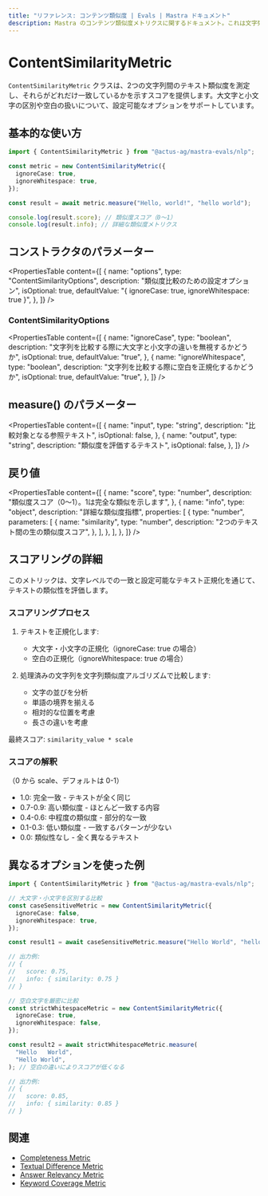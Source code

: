 ```yaml
---
title: "リファレンス: コンテンツ類似度 | Evals | Mastra ドキュメント"
description: Mastra のコンテンツ類似度メトリクスに関するドキュメント。これは文字列間のテキスト類似度を測定し、マッチングスコアを提供します。
---
```


# ContentSimilarityMetric

`ContentSimilarityMetric` クラスは、2つの文字列間のテキスト類似度を測定し、それらがどれだけ一致しているかを示すスコアを提供します。大文字と小文字の区別や空白の扱いについて、設定可能なオプションをサポートしています。

## 基本的な使い方

```typescript
import { ContentSimilarityMetric } from "@actus-ag/mastra-evals/nlp";

const metric = new ContentSimilarityMetric({
  ignoreCase: true,
  ignoreWhitespace: true,
});

const result = await metric.measure("Hello, world!", "hello world");

console.log(result.score); // 類似度スコア（0〜1）
console.log(result.info); // 詳細な類似度メトリクス
```

## コンストラクタのパラメーター

<PropertiesTable
  content={[
    {
      name: "options",
      type: "ContentSimilarityOptions",
      description: "類似度比較のための設定オプション",
      isOptional: true,
      defaultValue: "{ ignoreCase: true, ignoreWhitespace: true }",
    },
  ]}
/>

### ContentSimilarityOptions

<PropertiesTable
  content={[
    {
      name: "ignoreCase",
      type: "boolean",
      description: "文字列を比較する際に大文字と小文字の違いを無視するかどうか",
      isOptional: true,
      defaultValue: "true",
    },
    {
      name: "ignoreWhitespace",
      type: "boolean",
      description: "文字列を比較する際に空白を正規化するかどうか",
      isOptional: true,
      defaultValue: "true",
    },
  ]}
/>

## measure() のパラメーター

<PropertiesTable
  content={[
    {
      name: "input",
      type: "string",
      description: "比較対象となる参照テキスト",
      isOptional: false,
    },
    {
      name: "output",
      type: "string",
      description: "類似度を評価するテキスト",
      isOptional: false,
    },
  ]}
/>

## 戻り値

<PropertiesTable
  content={[
    {
      name: "score",
      type: "number",
      description: "類似度スコア（0～1）。1は完全な類似を示します",
    },
    {
      name: "info",
      type: "object",
      description: "詳細な類似度指標",
      properties: [
        {
          type: "number",
          parameters: [
            {
              name: "similarity",
              type: "number",
              description: "2つのテキスト間の生の類似度スコア",
            },
          ],
        },
      ],
    },
  ]}
/>

## スコアリングの詳細

このメトリックは、文字レベルでの一致と設定可能なテキスト正規化を通じて、テキストの類似性を評価します。

### スコアリングプロセス

1. テキストを正規化します:

   - 大文字・小文字の正規化（ignoreCase: true の場合）
   - 空白の正規化（ignoreWhitespace: true の場合）

2. 処理済みの文字列を文字列類似度アルゴリズムで比較します:
   - 文字の並びを分析
   - 単語の境界を揃える
   - 相対的な位置を考慮
   - 長さの違いを考慮

最終スコア: `similarity_value * scale`

### スコアの解釈

（0 から scale、デフォルトは 0-1）

- 1.0: 完全一致 - テキストが全く同じ
- 0.7-0.9: 高い類似度 - ほとんど一致する内容
- 0.4-0.6: 中程度の類似度 - 部分的な一致
- 0.1-0.3: 低い類似度 - 一致するパターンが少ない
- 0.0: 類似性なし - 全く異なるテキスト

## 異なるオプションを使った例

```typescript
import { ContentSimilarityMetric } from "@actus-ag/mastra-evals/nlp";

// 大文字・小文字を区別する比較
const caseSensitiveMetric = new ContentSimilarityMetric({
  ignoreCase: false,
  ignoreWhitespace: true,
});

const result1 = await caseSensitiveMetric.measure("Hello World", "hello world"); // 大文字・小文字の違いによりスコアが低くなる

// 出力例:
// {
//   score: 0.75,
//   info: { similarity: 0.75 }
// }

// 空白文字を厳密に比較
const strictWhitespaceMetric = new ContentSimilarityMetric({
  ignoreCase: true,
  ignoreWhitespace: false,
});

const result2 = await strictWhitespaceMetric.measure(
  "Hello   World",
  "Hello World",
); // 空白の違いによりスコアが低くなる

// 出力例:
// {
//   score: 0.85,
//   info: { similarity: 0.85 }
// }
```

## 関連

- [Completeness Metric](./completeness)
- [Textual Difference Metric](./textual-difference)
- [Answer Relevancy Metric](./answer-relevancy)
- [Keyword Coverage Metric](./keyword-coverage)
